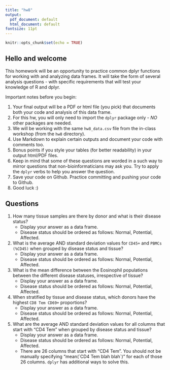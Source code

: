 ```yaml
---
title: "hw8"
output:
  pdf_document: default
  html_document: default
fontsize: 11pt
---
```


```r
knitr::opts_chunk$set(echo = TRUE)
```

## Hello and welcome
This homework will be an opportunity to practice common dplyr functions for working with and analyzing data frames. It will take the form of several analysis questions - with specific requirements that will test your knowledge of R and dplyr.

Important notes before you begin:


  1. Your final output will be a PDF or html file (you pick) that documents both your code and analysis of this data frame. 
  2. For this hw, you will only need to import the `dplyr` package only - *NO* other packages are needed.
  3. We will be working with the same `hw8_data.csv` file from the in-class workshop (from the `hw8` directory).
  4. Use Markdown to explain certain outputs and document your code with comments too.
  5. Bonus points if you style your tables (for better readability) in your output html/PDF files.
  6. Keep in mind that some of these questions are worded in a such way to mirror questions that non-bioinformaticians may ask you. Try to apply the `dplyr` verbs to help you answer the question.
  7. Save your code on Github. Practice committing and pushing your code to Github.
  8. Good luck :)
  
## Questions
  1. How many tissue samples are there by donor and what is their disease status?
      - Display your answer as a data frame.
      - Disease status should be ordered as follows: Normal, Potential, Affected.
  2. What is the average AND standard deviation values for `CD45+` and `PBMCs (%CD45)` when grouped by disease status and tissue?
      - Display your answer as a data frame.
      - Disease status should be ordered as follows: Normal, Potential, Affected.
  3. What is the mean difference between the Eosinophil populations between the different disease statuses, irrespective of tissue?
      - Display your answer as a data frame.
      - Disease status should be ordered as follows: Normal, Potential, Affected.
  4. When stratified by tissue and disease status, which donors have the highest `CD8 Tem CD69+` proportions?
      - Display your answer as a data frame.
      - Disease status should be ordered as follows: Normal, Potential, Affected.
  5. What are the average AND standard deviation values for all columns that start with "CD4 Tem" when grouped by disease status and tissue?
      - Display your answer as a data frame.
      - Disease status should be ordered as follows: Normal, Potential, Affected.
      - There are 26 columns that start with "CD4 Tem". You should not be manually specifying "mean(\`CD4 Tem blah blah\`)" for each of those 26 columns. `dplyr` has additional ways to solve this.